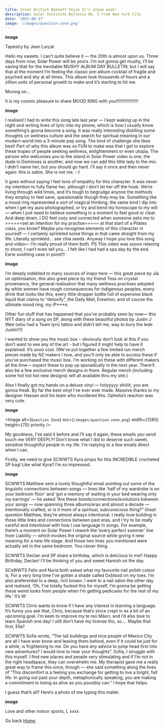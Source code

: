 ```yaml
---
title: Great British Bakeoff Voice It’s album week!
description: Solar Institute Bulletin No. 5 From New York City
date: '2021-08-17'
image: '/images/question-zone.png'
---
```



**image**

Tapestry by Jean Lurçat

Hello my sweets. I can’t quite believe it — the 20th is almost upon us. Three days from now, Solar Power will be yours. I’m not gonna get mushy, I’ll be saving that for the inevitable MUSHY ALBUM DAY BULLETIN, but I will say that at the moment I’m feeling the classic pre-album cocktail of fragile and psyched and shy at all times. This album took thousands of hours and a zillion units of personal growth to make and it’s starting to hit me.

Moving on…

It is my cosmic pleasure to share MOOD RING with you!!!!!!!!!!!!!!!!!!

**image**

I realised I had to write this song late last year — I kept waking up in the night and writing lines of lyric into my phone, which is how I usually know something’s gonna become a song.
It was really interesting distilling some thoughts on wellness culture and the search for spiritual meaning in our modern world into a 3-minute pop song. The kind of challenge she likes best! Part of why this album was so FUN to make was that I got to explore these tropes of people seeking wellness, enlightenment or even utopia. The person who welcomes you to the island in Solar Power video is one, the dude in Dominoes is another, and now we can add this little lady to the mix. I didn’t name her, but you should go hard. I’ll say it once and then never again: this is satire. She is not me. :-)

It goes without saying I feel tons of empathy for this character. It was never my intention to fully flame her, although I don’t let her off the hook. We’re living through wild times, and it’s tough to begrudge anyone the methods they employ to feel sane, questionable though they may be. Something like a mood ring represented a sort of magical thinking, the same kind I dip into when I get my aura photographed, or try and bend my horoscope to my will — when I just need to believe something in a moment to feel good or clear. And deep down, I DO feel cozy and connected when someone asks me to ======set an intention for my practise===== at that start of a Pilates class, you know? Maybe you recognise elements of this character in yourself — I certainly sprinkled some things in that came straight from my life. Literally sprinkled… see chia seeds. Anyway I hope you love this song and video— I’m really proud of them both.
PS This video was soooo relaxing to shoot, I can’t even tell you… I felt like I had had a spa day by the end. Eerie soothing case in point!!!

**image**

I’m deeply indebted to many sources of inspo here — this great piece  by Jia on optimisation, this also great piece by my friend Tess on crystal provenance, the general realisation that many wellness practises adopted by white women have rough consequences for indigenous peoples, every drink that looks like this, every little dropper bottle full of expensive black liquid that claims to “detoxify”, the Daily Mail, Erewhon, and of course the ultimate mood ring, my iP***e.

Other fun stuff that has happened that you’ve probably seen by now— this NYT diary of a song on SP, along with these beautiful photos by Justin J Wee (who had a Team lyric tattoo and didn’t tell me, way to bury the lede Justin!!!)

I wanted to show you the music box - obviously don’t look at this if you don’t want to see any of the art - but i figured it might help to have it explained. It’s sooo cool.
(We’ve put together a few limited run merch pieces made by NZ makers I love, and you’ll only be able to access these if you’ve purchased the music box. I’m working on these with different makers all the time— expect these to pop up sporadically in the next year. There’ll also be a few exclusive merch designs in there. Regular merch (including some hot hot hot new designs) will all available thru my site.)

Also I finally got my hands on a deluxe vinyl — holyyyyy shiiiiit, you are gonna freak. By far the best vinyl I’ve ever ever made. Massive thanks to my designer Hassan and his team who murdered this. Ophelia’s reaction was very cute.

**image**

<Image
  alt={`Question Zone`}
  src={`/images/question-zone.png`}
  width={1280}
  height={70}
  priority
/>

My goodness, I’ve said it before and I’ll say it again, these emails you send touch me VERY DEEPLY! Don’t know what I did to deserve such sweet, sensitive thoughtful people in my life. I’m replying to a few emails direct when I can.

Firstly, we need to give SCWWTS Kyra props for this INCREDIBLE crocheted SP bag! Like what Kyra!! I’m so impressed.

**image**

SCWWTS Matthew sent a lovely thoughtful email pointing out some of the linguistic connections between songs — lines like ‘half of my wardrobe is on your bedroom floor’ and ‘got a memory of waiting in your bed wearing only my earrings’ — he asked “Are these bonds/connections/evolutions between your songs — now spanning three albums/eras and almost a decade — intentionally crafted, or is it more of a spiritual, subconscious thing?” Great question Matthew, they’re almost always intentional. I really love building in those little links and connections between past eras, and I try to be really careful and intentional with how I use language in songs. For example, there’s a moment on Solar Power I rework the ‘every perfect summer’ line from Liability — which invokes the original source while giving it new meaning for a new life stage. And those two lines you mentioned were actually set in the same bedroom. You clever thing.

SCWWTS Declan and SP share a birthday, which is delicious to me!! Happy Birthday, Declan! I’ll be thinking of you and sweet Hamish on the day.

SCsWWTS Felix and Nuria both asked what my favourite nail polish colour is. For a very long time I’ve gotten a shade called Oxblood on my toes. I’m also preferential to a deep, rich brown. I went to a nail salon the other day and realised, ‘Oh, I’ve totally fucked this for myself, I’m gonna be getting these weird looks from people when I’m getting pedicures for the rest of my life.’ It’s lit!

SCWWTS Chris wants to know if I have any interest in learning a language. It’s funny you ask that, Chris, because that’s since crept in as a bit of an upcoming goal. I’m keen to improve my te reo Māori, and I’d also love to learn Spanish one day! I still don’t have my license tho, so…. Maybe that first, Ella?

SCWWTS Sofía wrote, “The tall buildings and nice people of Mexico City are all I have ever know and leaving them behind, even if it could be just for a while, is frightening to me. Do you have any advice to jump head first into new adventures? I would love to hear your thoughts”. Sofía, I struggle with this myself. I find new places and people very stimulating and if I’m not in the right headspace, they can overwhelm me. My therapist gave me a really great way to frame this once, though — she said something along the lines of “This discomfort is a feeling you exchange for getting to live a bright, full life. In going out past your depth, metaphorically speaking, you are making a commitment to being as alive as you possibly can.” I hope that helps.

I guess that’s all? Here’s a photo of me typing this mailer.

**image**

Love and other indoor sports,
L xxxx

Go back [Home](/).
